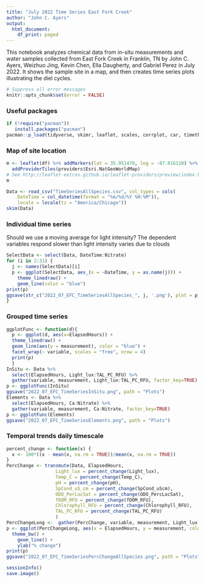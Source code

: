 ```yaml
---
title: "July 2022 Time Series East Fork Creek"
author: "John C. Ayers"
output:
  html_document:
    df_print: paged
---
```

This notebook analyzes chemical data from in-situ measurements and water samples collected from East Fork Creek in Franklin, TN by John C. Ayers, Weizhuo Jing, Kevin Chen, Ella Daugherty, and Gabriel Perez in July 2022. It shows the sample site in a map, and then creates time series plots illustrating the diel cycles. 

```r
# Suppress all error messages
knitr::opts_chunk$set(error = FALSE)
```

### Useful packages

```r
if (!require("pacman"))
   install.packages("pacman")
pacman::p_load(tidyverse, skimr, leaflet, scales, corrplot, car, timetk)

```

### Map of site location

```r
m <- leaflet(df) %>% addMarkers(lat = 35.951470, lng = -87.016110) %>% 
  addProviderTiles(providers$Esri.NatGeoWorldMap)
# See http://leaflet-extras.github.io/leaflet-providers/preview/index.html
m

```

```r
Data <- read_csv("TimeSeriesAllSpecies.csv", col_types = cols(
    DateTime = col_datetime(format = "%m/%d/%Y %H:%M")), 
    locale = locale(tz = "America/Chicago"))
skim(Data)

```

### Individual time series

Should we use a moving average for light intensity? The dependent variables respond slower than light intensity varies due to clouds

```r
SelectData <- select(Data, DateTime:Nitrate)
for (i in 2:31) {
  j <- names(SelectData)[i]
  p <- ggplot(SelectData, aes_(x = ~DateTime, y = as.name(j))) +
    theme_linedraw() +
    geom_line(color = "blue")
print(p)
ggsave(str_c("2022_07_EFC_TimeSeriesAllSpecies_", j, '.png'), plot = p, path = "Plots")
}

```

### Grouped time series

```r

ggplotFunc <- function(d){
  p <- ggplot(d, aes(x=ElapsedHours)) +
  theme_linedraw() +
  geom_line(aes(y = measurement), color = "blue") +
  facet_wrap(~ variable, scales = "free", nrow = 4)
  print(p)
  }
InSitu <- Data %>%
  select(ElapsedHours, Light_lux:TAL_PC_RFU) %>%
  gather(variable, measurement, Light_lux:TAL_PC_RFU, factor_key=TRUE)
p <- ggplotFunc(InSitu)
ggsave("2022_07_EFC_TimeSeriesInSitu.png", path = "Plots")
Elements <- Data %>%
  select(ElapsedHours, Ca:Nitrate) %>%
  gather(variable, measurement, Ca:Nitrate, factor_key=TRUE)
p <- ggplotFunc(Elements)
ggsave("2022_07_EFC_TimeSeriesElements.png", path = "Plots")

```

### Temporal trends daily timescale

```r
percent_change <- function(x) {
  x <- 100*((x - mean(x, na.rm = TRUE))/mean(x, na.rm = TRUE))
}
PercChange <- transmute(Data, ElapsedHours,
                  Light_lux = percent_change(Light_lux),
                  Temp_C = percent_change(Temp_C),
                  pH = percent_change(pH),
                  SpCond_uS_cm = percent_change(SpCond_uScm),
                  ODO_PerLocSat = percent_change(ODO_PercLocSat),
                  fDOM_RFU = percent_change(fDOM_RFU),
                  Chlorophyll_RFU = percent_change(Chlorophyll_RFU),
                  TAL_PC_RFU = percent_change(TAL_PC_RFU)
                  )
PercChangeLong <-  gather(PercChange, variable, measurement, Light_lux:TAL_PC_RFU)
p <- ggplot(PercChangeLong, aes(x = ElapsedHours, y = measurement, color = variable)) +
  theme_bw() +
    geom_line() +
    ylab("% change")
print(p)
ggsave("2022_07_EFC_TimeSeriesPercChangeAllSpecies.png", path = "Plots")

```


```r
sessionInfo()
save.image()

```

